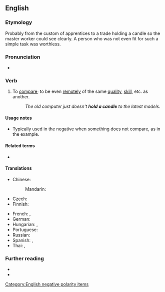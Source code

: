 ==English==

===Etymology===
Probably from the custom of apprentices to a trade holding a candle so the master worker could see clearly. A person who was not even fit for such a simple task was worthless.

===Pronunciation===
* {{audio|en|en-au-hold a candle.ogg|Audio (AU)}}

===Verb===
{{en-verb|hold<,,held> a candle}}

# {{lb|en|idiomatic}} To [[compare]]; to be even [[remote]]ly of the same [[quality]], [[skill]], etc. as another.
#: ''The old computer just doesn't '''hold a candle''' to the latest models.''

====Usage notes====
* Typically used in the negative when something does not compare, as in the example.

====Related terms====
* {{l|en|hold a candle for}}

====Translations====
{{trans-top|be even remotely of the same quality}}
* Chinese:
*: Mandarin: {{t+|cmn|望其项背|sc=Hani}}
* Czech: {{t|cs|sahat po kotníky}}
* Finnish: {{t+|fi|pärjätä}}
{{trans-mid}}
* French: {{t+|fr|faire le poids}}, {{t|fr|arriver à la cheville}}
* German: {{t+|de|jemandem nicht das Wasser reichen können}}
* Hungarian: {{t|hu|nem lehet egy napon említeni}} {{qualifier|negative}}, {{t|hu|a kisujjával sem ér fel}} {{qualifier|negative, of people}}
* Portuguese: {{t|pt|chegar aos pés}}
* Russian: {{t+|ru|в подмётки не годи́ться}} {{qualifier|not (even) suitable for soles}}
* Spanish: {{t|es|llegar a la suela del zapato}}, {{t|es|llegar a los talones}}
* Thai: {{t+|th|[[เทียบ]][[ติด]]|tr=tîiap-dtìt}}, {{t+|th|[[เทียบ]][[ได้]]|tr=tîiap-dâai}}
{{trans-bottom}}

===Further reading===
* {{R:Macmillan|not hold a candle to}}
* {{R:Merriam-Webster Online|hold}}

[[Category:English negative polarity items]]